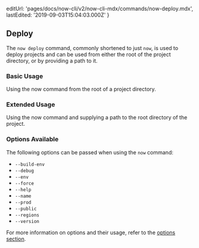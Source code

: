 
  editUrl: 'pages/docs/now-cli/v2/now-cli-mdx/commands/now-deploy.mdx',
  lastEdited: '2019-09-03T15:04:03.000Z'
}

## Deploy

The `now deploy` command, commonly shortened to just `now`, is used to deploy projects and can be used from either the root of the project directory, or by providing a path to it.

### Basic Usage

<Snippet dark text="now" />
<Caption>Using the <InlineCode>now</InlineCode> command from the root of a project directory.</Caption>

### Extended Usage

<Snippet dark text="now [path-to-project]" />
<Caption>Using the <InlineCode>now</InlineCode> command and supplying a path to the root directory of the project.</Caption>

### Options Available

The following options can be passed when using the `now` command:

- `--build-env`
- `--debug`
- `--env`
- `--force`
- `--help`
- `--name`
- `--prod`
- `--public`
- `--regions`
- `--version`

For more information on options and their usage, refer to the [options section](#options).
